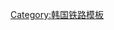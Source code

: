 {{鐵道路線|
| 模板名稱 = 北永川三角线
| 名稱 = [[北永川三角线]]
| 代表色 = #0066b3
| 背景顏色 = #ffffff
| 車站列表 = [[凤亭站|凤亭]] - [[北永川站|北永川]]}}<noinclude>
[[Category:韩国铁路模板]]